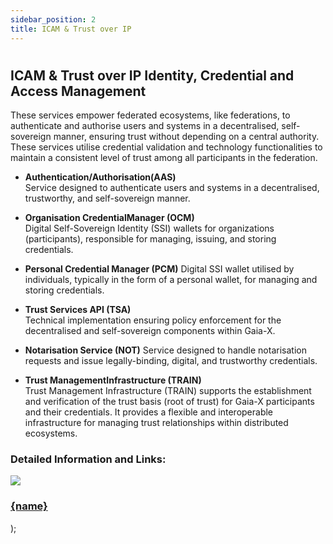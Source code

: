 ```yaml
---
sidebar_position: 2
title: ICAM & Trust over IP
---
```


#

## ICAM & Trust over IP Identity, Credential and Access Management

These services empower federated ecosystems, like federations, to authenticate and authorise users and systems in a decentralised, self-sovereign manner, ensuring trust without depending on a central authority. These services utilise credential validation and technology functionalities to maintain a consistent level of trust among all participants in the federation.

- **Authentication/Authorisation(AAS)** <br />
  Service designed to authenticate users and systems in a decentralised, trustworthy, and self-sovereign manner.

- **Organisation CredentialManager (OCM)** <br/>
  Digital Self-Sovereign Identity (SSI) wallets for organizations (participants), responsible for managing, issuing, and storing credentials.

- **Personal Credential Manager (PCM)**
  Digital SSI wallet utilised by individuals, typically in the form of a personal wallet, for managing and storing credentials.  

- **Trust Services API (TSA)** <br />
  Technical implementation ensuring policy enforcement for the decentralised and self-sovereign components within Gaia-X.

- **Notarisation Service (NOT)**
  Service designed to handle notarisation requests and issue legally-binding, digital, and trustworthy credentials.

- **Trust ManagementInfrastructure (TRAIN)** <br/>
  Trust Management Infrastructure (TRAIN) supports the establishment and verification of the trust basis (root of trust) for Gaia-X participants and their credentials. It provides a flexible and interoperable infrastructure for managing trust relationships within distributed ecosystems.

### Detailed Information and Links:

  <a class="box-container" href={href}>
    <img src={img} />
    <h3>{name}</h3>
  </a>
);

<div class="img-container">
  <Box
    name="Authentication/ Authorisation(AAS)"
    img="/img/icam_1.png"
    href="/services/icam-and-trust/authentication"
  />
  <Box
    name="Organisation CredentialManager (OCM)"
    img="/img/icam_2.png"
    href="/services/icam-and-trust/organisation-credential"
  />
  <Box
    name="Personal CredentialManager (PCM)"
    img="/img/icam_3.png"
    href="/services/icam-and-trust/personal-credential"
  />
  <Box name="Trust Services API (TSA)" img="/img/icam_4.png" href="/services/icam-and-trust/trust-service" />
  <Box name="Notarisation Service (NOT)" img="/img/icam_5.png" href="/services/icam-and-trust/notarisation" />
  <Box name="Trust Management Infrastructure (TRAIN)" img="" href="/services/icam-and-trust/trust-management" />
</div>

